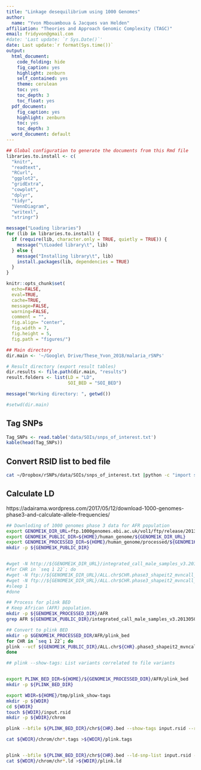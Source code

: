 ```yaml
---
title: "Linkage desequilibrium using 1000 Genomes"
author: 
  name: "Yvon Mbouamboua & Jacques van Helden"
affiliation: "Theories and Approach Genomic Complexity (TAGC)"
email: fridyvon@gmail.com
#date: 'Last update: `r Sys.Date()`'
date: Last update:`r format(Sys.time())`
output:
  html_document:
    code_folding: hide
    fig_caption: yes
    highlight: zenburn
    self_contained: yes
    theme: cerulean
    toc: yes
    toc_depth: 3
    toc_float: yes
  pdf_document:
    fig_caption: yes
    highlight: zenburn
    toc: yes
    toc_depth: 3
  word_document: default
---
```



```r
## Global configuration to generate the documents from this Rmd file
libraries.to.install <- c(
  "knitr",
  "readtext",
  "RCurl", 
  "ggplot2",
  "gridExtra", 
  "cowplot", 
  "dplyr",
  "tidyr", 
  "VennDiagram", 
  "writexl", 
  "stringr")

message("Loading libraries")
for (lib in libraries.to.install) {
  if (require(lib, character.only = TRUE, quietly = TRUE)) {
    message("\tLoaded library\t", lib)
  } else {
    message("Installing library\t", lib)
    install.packages(lib, dependencies = TRUE)
  }
}
```

```r
knitr::opts_chunk$set(
  echo=FALSE, 
  eval=TRUE, 
  cache=TRUE, 
  message=FALSE, 
  warning=FALSE, 
  comment = "",  
  fig.align= "center",
  fig.width = 7, 
  fig.height = 5,
  fig.path = "figures/")
```



```r
## Main directory
dir.main <- '~/Google\ Drive/These_Yvon_2018/malaria_rSNPs'

# Result directory (export result tables)
dir.results <- file.path(dir.main, "results")
result.folders <- list(LD = "LD",
                       SOI_BED = "SOI_BED")

message("Working directory: ", getwd())

#setwd(dir.main)
```

## Tag SNPs
```r
Tag_SNPs <- read.table('data/SOIs/snps_of_interest.txt')
kable(head(Tag_SNPs))
```

##  Convert RSID list to bed file

```bash
cat ~/Dropbox/rSNPs/data/SOIs/snps_of_interest.txt |python -c "import sys;sys.stdout.write('select chrom,chromStart,chromEnd,name from snp150 where name in (\'');[sys.stdout.write('%s'%line.replace('\n', '\',\'')) for line in sys.stdin];sys.stdout.write('\')')" |mysql --user=genome --host=genome-mysql.cse.ucsc.edu -NA -D hg38 |sort -k1,1 -k2,2n > ~/Dropbox/rSNPs/results/SOIs.bed
```


## Calculate LD

https://adairama.wordpress.com/2017/05/12/download-1000-genomes-phase3-and-calculate-allele-frequencies/

```bash
## Downloding of 1000 genomes phase 3 data for AFR population
export GENOME1K_DIR_URL=ftp.1000genomes.ebi.ac.uk/vol1/ftp/release/20130502
export GENOME1K_PUBLIC_DIR=${HOME}/human_genome/${GENOME1K_DIR_URL}
export GENOME1K_PROCESSED_DIR=${HOME}/human_genome/processed/${GENOME1K_DIR_URL}
mkdir -p ${GENOME1K_PUBLIC_DIR}


#wget -N http://${GENOME1K_DIR_URL}/integrated_call_male_samples_v3.20130502.ALL.panel -P ${GENOME1K_PUBLIC_DIR}
#for CHR in `seq 1 22`; do 
#wget -N ftp://${GENOME1K_DIR_URL}/ALL.chr$CHR.phase3_shapeit2_mvncall_integrated_v5a.20130502.genotypes.vcf.gz -P ${GENOME1K_PUBLIC_DIR}; 
#wget -N ftp://${GENOME1K_DIR_URL}/ALL.chr$CHR.phase3_shapeit2_mvncall_integrated_v5a.20130502.genotypes.vcf.gz.tbi -P ${GENOME1K_PUBLIC_DIR}; 
#sleep 1
#done

## Process for plink BED
# Keep African (AFR) population.
mkdir -p ${GENOME1K_PROCESSED_DIR}/AFR
grep AFR ${GENOME1K_PUBLIC_DIR}/integrated_call_male_samples_v3.20130502.ALL.panel >$GENOME1K_PROCESSED_DIR/AFR/AFR.id

## Convert to plink BED 
mkdir -p $GENOME1K_PROCESSED_DIR/AFR/plink_bed
for CHR in `seq 1 22`; do 
plink --vcf ${GENOME1K_PUBLIC_DIR}/ALL.chr${CHR}.phase3_shapeit2_mvncall_integrated_v5a.20130502.genotypes.vcf.gz --keep-fam $GENOME1K_PROCESSED_DIR/AFR/AFR.id --geno 0.05 --hwe 1e-6 --make-bed --out $GENOME1K_PROCESSED_DIR/AFR/plink_bed/chr${CHR}
done

## plink --show-tags: List variants correlated to file variants


export PLINK_BED_DIR=${HOME}/${GENOME1K_PROCESSED_DIR}/AFR/plink_bed
mkdir -p ${PLINK_BED_DIR}

export WDIR=${HOME}/tmp/plink_show-tags
mkdir -p ${WDIR}
cd ${WDIR}
touch ${WDIR}/input.rsid
mkdir -p ${WDIR}/chrom

plink --bfile ${PLINK_BED_DIR}/chr${CHR}.bed --show-tags input.rsid --r2 --out ${WDIR}/chrom/chr${CHR}.bed

cat ${WDIR}/chrom/chr*.tags >${WDIR}/plink.tags


plink --bfile ${PLINK_BED_DIR}/chr${CHR}.bed --ld-snp-list input.rsid --r2 --out ${WDIR}/chrom/chr${CHR}.bed
cat ${WDIR}/chrom/chr*.ld >${WDIR}/plink.ld

```



